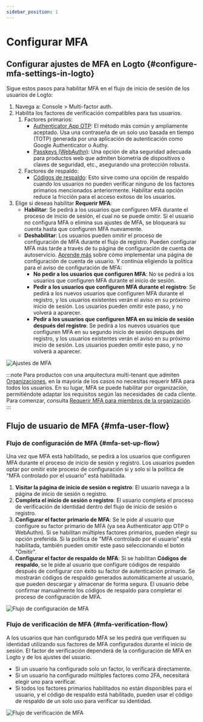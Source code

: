 ```yaml
---
sidebar_position: 1
---
```



# Configurar MFA

## Configurar ajustes de MFA en Logto \{#configure-mfa-settings-in-logto}

Sigue estos pasos para habilitar MFA en el flujo de inicio de sesión de los usuarios de Logto:

1. Navega a: <CloudLink to="/mfa">Console > Multi-factor auth</CloudLink>.
2. Habilita los factores de verificación compatibles para tus usuarios.
   1. Factores primarios:
      - [Authenticator App OTP](/end-user-flows/mfa/authenticator-app-otp): El método más común y ampliamente aceptado. Usa una contraseña de un solo uso basada en tiempo (TOTP) generada por una aplicación de autenticación como Google Authenticator o Authy.
      - [Passkeys (WebAuthn)](/end-user-flows/mfa/webauthn): Una opción de alta seguridad adecuada para productos web que admiten biometría de dispositivos o claves de seguridad, etc., asegurando una protección robusta.
   2. Factores de respaldo:
      - [Códigos de respaldo](/end-user-flows/mfa/backup-codes): Esto sirve como una opción de respaldo cuando los usuarios no pueden verificar ninguno de los factores primarios mencionados anteriormente. Habilitar esta opción reduce la fricción para el acceso exitoso de los usuarios.
3. Elige si deseas habilitar **Requerir MFA**:
   - **Habilitar**: Se pedirá a los usuarios que configuren MFA durante el proceso de inicio de sesión, el cual no se puede omitir. Si el usuario no configura MFA o elimina sus ajustes de MFA, se bloqueará su cuenta hasta que configuren MFA nuevamente.
   - **Deshabilitar**: Los usuarios pueden omitir el proceso de configuración de MFA durante el flujo de registro. Pueden configurar MFA más tarde a través de tu página de configuración de cuenta de autoservicio. [Aprende más](/end-user-flows/account-settings/) sobre cómo implementar una página de configuración de cuenta de usuario. Y continúa eligiendo la política para el aviso de configuración de MFA:
     - **No pedir a los usuarios que configuren MFA**: No se pedirá a los usuarios que configuren MFA durante el inicio de sesión.
     - **Pedir a los usuarios que configuren MFA durante el registro**: Se pedirá a los nuevos usuarios que configuren MFA durante el registro, y los usuarios existentes verán el aviso en su próximo inicio de sesión. Los usuarios pueden omitir este paso, y no volverá a aparecer.
     - **Pedir a los usuarios que configuren MFA en su inicio de sesión después del registro**: Se pedirá a los nuevos usuarios que configuren MFA en su segundo inicio de sesión después del registro, y los usuarios existentes verán el aviso en su próximo inicio de sesión. Los usuarios pueden omitir este paso, y no volverá a aparecer.

<img src={configureMfaImage} alt="Ajustes de MFA" />

:::note
Para productos con una arquitectura multi-tenant que admiten [Organizaciones](/organizations), en la mayoría de los casos no necesitas requerir MFA para todos los usuarios. En su lugar, MFA se puede habilitar por organización, permitiéndote adaptar los requisitos según las necesidades de cada cliente. Para comenzar, consulta [Requerir MFA para miembros de la organización](/organizations/organization-management#require-mfa-for-organization-members).
:::

## Flujo de usuario de MFA \{#mfa-user-flow}

### Flujo de configuración de MFA \{#mfa-set-up-flow}

Una vez que MFA está habilitado, se pedirá a los usuarios que configuren MFA durante el proceso de inicio de sesión y registro. Los usuarios pueden optar por omitir este proceso de configuración si y solo si la política de "MFA controlado por el usuario" está habilitada.

1. **Visitar la página de inicio de sesión o registro**: El usuario navega a la página de inicio de sesión o registro.
2. **Completa el inicio de sesión o registro**: El usuario completa el proceso de verificación de identidad dentro del flujo de inicio de sesión o registro.
3. **Configurar el factor primario de MFA**: Se le pide al usuario que configure su factor primario de MFA (ya sea Authenticator app OTP o WebAuthn). Si se habilitan múltiples factores primarios, pueden elegir su opción preferida. Si la política de "MFA controlado por el usuario" está habilitada, también pueden omitir este paso seleccionando el botón "Omitir".
4. **Configurar el factor de respaldo de MFA**: Si se habilitan **Códigos de respaldo**, se le pide al usuario que configure códigos de respaldo después de configurar con éxito su factor de autenticación primario. Se mostrarán códigos de respaldo generados automáticamente al usuario, que pueden descargar y almacenar de forma segura. El usuario debe confirmar manualmente los códigos de respaldo para completar el proceso de configuración de MFA.

<img src={linkMfaImage} alt="Flujo de configuración de MFA" />

### Flujo de verificación de MFA \{#mfa-verification-flow}

A los usuarios que han configurado MFA se les pedirá que verifiquen su identidad utilizando sus factores de MFA configurados durante el inicio de sesión. El factor de verificación dependerá de la configuración de MFA en Logto y de los ajustes del usuario.

- Si un usuario ha configurado solo un factor, lo verificará directamente.
- Si un usuario ha configurado múltiples factores como 2FA, necesitará elegir uno para verificar.
- Si todos los factores primarios habilitados no están disponibles para el usuario, y el código de respaldo está habilitado, pueden usar el código de respaldo de un solo uso para verificar su identidad.

<img src={verifyMfaImage} alt="Flujo de verificación de MFA" />
